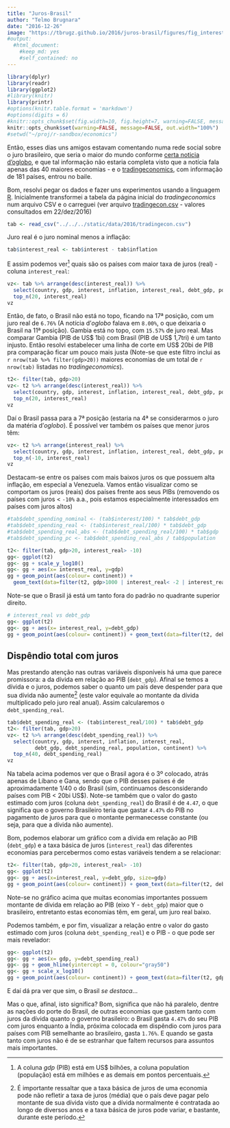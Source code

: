 ```yaml
---
title: "Juros-Brasil"
author: "Telmo Brugnara"
date: "2016-12-26"
image: "https://tbrugz.github.io/2016/juros-brasil/figures/fig_interest_real-1.png"
#output: 
  #html_document: 
    #keep_md: yes
    #self_contained: no
---
```


```r
library(dplyr)
library(readr)
library(ggplot2)
#library(knitr)
library(printr)
#options(knitr.table.format = 'markdown')
#options(digits = 6)
#knitr::opts_chunk$set(fig.width=10, fig.height=7, warning=FALSE, message=FALSE)
knitr::opts_chunk$set(warning=FALSE, message=FALSE, out.width="100%")
#setwd("~/proj/r-sandbox/economics")
```

Então, esses dias uns amigos estavam comentando numa rede social sobre o juro brasileiro, que seria o maior do mundo conforme
[certa noticia d'oglobo](http://oglobo.globo.com/economia/brasil-tem-maior-taxa-de-juro-real-do-mundo-19754404),
e que tal informação não estaria completa visto que a notícia fala apenas das 40 maiores economias - e o [tradingeconomics](http://www.tradingeconomics.com/), com informação de 181 países, entrou no baile.

Bom, resolvi pegar os dados e fazer uns experimentos usando a linguagem [R](https://www.r-project.org/). Inicialmente transformei a tabela da página inicial do *tradingeconomics* num arquivo CSV e o carreguei (ver arquivo [tradingecon.csv](/data/2016/tradingecon.csv) - valores consultados em 22/dez/2016)

```r
tab <- read_csv("../../../static/data/2016/tradingecon.csv")
```

Juro real é o juro nominal menos a inflação:

```r
tab$interest_real <- tab$interest - tab$inflation
```

E assim podemos ver[^col1] quais são os países com maior taxa de juros (real) - coluna `interest_real`:

[^col1]: A coluna *gdp* (PIB) está em US$ bilhões, a coluna population (população) está em milhões e as demais em pontos percentuais.

```r
vz<- tab %>% arrange(desc(interest_real)) %>%
  select(country, gdp, interest, inflation, interest_real, debt_gdp, population, continent) %>%
  top_n(20, interest_real)
vz
```

Então, de fato, o Brasil não está no topo, ficando na 17ª posição, com um juro real de `6.76%` (A notícia d'*oglobo* falava em `8.00%`, o que deixaria o Brasil na 11ª posição). Gambia está no topo, com `15.57%` de juro real. Mas comparar Gambia (PIB de US$ 1bi) com Brasil (PIB de US$ 1,7tri) é um tanto injusto. Então resolvi estabelecer uma linha de corte em US$ 20bi de PIB pra comparação ficar um pouco mais justa (Note-se que este filtro inclui as `r nrow(tab %>% filter(gdp>20))` maiores economias de um total de `r nrow(tab)` listadas no *tradingeconomics*).

```r
t2<- filter(tab, gdp>20)
vz<- t2 %>% arrange(desc(interest_real)) %>%
  select(country, gdp, interest, inflation, interest_real, debt_gdp, population, continent) %>%
  top_n(20, interest_real)
vz
```

Daí o Brasil passa para a 7ª posição (estaria na 4ª se considerarmos o juro da matéria d'*oglobo*). É possível ver também os países que menor juros têm:

```r
vz<- t2 %>% arrange(interest_real) %>%
  select(country, gdp, interest, inflation, interest_real, debt_gdp, population, continent) %>%
  top_n(-10, interest_real)
vz
```

Destacam-se entre os países com mais baixos juros os que possuem alta inflação, em especial a Venezuela.
Vamos então visualizar como se comportam os juros (reais) dos países
frente aos seus PIBs (removendo os países com juros < `-10%` a.a., pois estamos
especialmente interessados em países com juros altos)

```r
#tab$debt_spending_nominal <- (tab$interest/100) * tab$debt_gdp
#tab$debt_spending_real <- (tab$interest_real/100) * tab$debt_gdp
#tab$debt_spending_real_abs <- (tab$debt_spending_real/100) * tab$gdp
#tab$debt_spending_pc <- tab$debt_spending_real_abs / tab$population
```

```r
t2<- filter(tab, gdp>20, interest_real> -10)
gg<- ggplot(t2)
gg<- gg + scale_y_log10()
gg<- gg + aes(x= interest_real, y=gdp)
gg + geom_point(aes(colour= continent)) +
  geom_text(data=filter(t2, gdp>1000 | interest_real< -2 | interest_real> 6), aes(label=country), hjust=-0.1, vjust=-0.1, size=3)
```

Note-se que o Brasil já está um tanto fora do padrão no quadrante superior direito.

```r
# interest_real vs debt_gdp
gg<- ggplot(t2)
gg<- gg + aes(x= interest_real, y=debt_gdp)
gg + geom_point(aes(colour= continent)) + geom_text(data=filter(t2, debt_gdp>60 | interest_real< -4 | interest_real> 6), aes(label=country), hjust=-0.1, vjust=-0.1, size=3)
```


Dispêndio total com juros
-------------------------

Mas prestando atenção nas outras variáveis disponíveis há uma que parece promissora: a da dívida em relação ao PIB (`debt_gdp`).
Afinal se temos a dívida e o juros, podemos saber o quanto um país deve despender para que sua dívida não aumente[^div1] (este valor equivale ao montante da dívida multiplicado pelo juro real anual). Assim calcularemos o `debt_spending_real`.

[^div1]: É importante ressaltar que a taxa básica de juros de uma economia pode não refletir a taxa de juros (média) que o país deve pagar pelo montante de sua dívida visto que a dívida normalmente é contratada ao longo de diversos anos e a taxa básica de juros pode variar, e bastante, durante este período.

```r
tab$debt_spending_real <- (tab$interest_real/100) * tab$debt_gdp
t2<- filter(tab, gdp>20)
vz<- t2 %>% arrange(desc(debt_spending_real)) %>%
  select(country, gdp, interest, inflation, interest_real,
         debt_gdp, debt_spending_real, population, continent) %>%
  top_n(40, debt_spending_real)
vz
```

Na tabela acima podemos ver que o Brasil agora é o 3º colocado, atrás apenas de Líbano e Gana, sendo que o PIB desses países é de aproximadamente 1/40 o do Brasil (sim, continuamos desconsiderando países com PIB < 20bi US$). Note-se também que o valor do gasto estimado com juros (coluna `debt_spending_real`) do Brasil é de `4.47`, o que significa que o governo Brasileiro teria que gastar `4.47%` do PIB no pagamento de juros para que o montante permanecesse constante (ou seja, para que a dívida não aumente).

Bom, podemos elaborar um gráfico com a dívida em relação ao PIB (`debt_gdp`) e a taxa básica de juros (`interest_real`) das diferentes economias para percebermos como estas variáveis tendem a se relacionar:

```r
t2<- filter(tab, gdp>20, interest_real> -10)
gg<- ggplot(t2)
gg<- gg + aes(x=interest_real, y=debt_gdp, size=gdp)
gg + geom_point(aes(colour= continent)) + geom_text(data=filter(t2, debt_gdp>100 | interest_real< -4 | interest_real> 5), aes(x= interest_real, y=debt_gdp, label=country), hjust=-0.1, vjust=-0.1, size=3, angle=45)
```

<!--
Ou então entre o juro e o PIB:

```r
gg<- ggplot(t2)
gg<- gg + aes(x= gdp, y=debt_spending_real)
gg<- gg + geom_hline(yintercept = 0, colour="gray50")
gg + geom_point(aes(colour= continent)) + geom_text(data=filter(t2, gdp>1000 | debt_spending_real>4 | debt_spending_real< -2), aes(x=gdp, y=debt_spending_real, label=country), hjust=-0.1, vjust=-0.1, size=3, angle=45)
```
-->

Note-se no gráfico acima que muitas economias importantes possuem montante de dívida em relação ao PIB (eixo Y - `debt_gdp`) maior que o brasileiro, entretanto estas economias têm, em geral, um juro real baixo.

Podemos também, e por fim, visualizar a relação entre o valor do gasto estimado com juros (coluna `debt_spending_real`) e o PIB <!--(utilizando uma escala logaritmica para o PIB)--> - o que pode ser mais revelador:

```r
gg<- ggplot(t2)
gg<- gg + aes(x= gdp, y=debt_spending_real)
gg<- gg + geom_hline(yintercept = 0, colour="gray50")
gg<- gg + scale_x_log10()
gg + geom_point(aes(colour= continent)) + geom_text(data=filter(t2, gdp>1000 | debt_spending_real>4 | debt_spending_real< -2), aes(x=gdp, y=debt_spending_real, label=country), hjust=-0.1, vjust=-0.1, size=3, angle=45)
```

E daí dá pra ver que sim, o Brasil *se destaca*...

Mas o que, afinal, isto significa? Bom, significa que não há paralelo, dentre as nações do porte do Brasil, de outras economias que gastem tanto com juros da dívida quanto o governo brasileiro: o Brasil gasta `4.47%` do seu PIB com juros enquanto a Índia, próxima colocada em dispêndio com juros para países com PIB semelhante ao brasileiro, gasta `1.76%`. E quando se gasta tanto com juros não é de se estranhar que faltem recursos para assuntos mais importantes.


<!--

---


Anexo: Tabela Dispêndio Total
-----------------------------

```r
vz<- t2 %>% arrange(desc(debt_spending_real)) %>%
  select(country, gdp, interest, inflation, interest_real, debt_gdp, debt_spending_real, population, continent) %>%
  top_n(40, interest_real)
vz
```
-->
